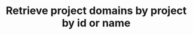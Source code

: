 ---
title: "Retrieve project domains by project by id or name"
openapi: "GET /projects/{idOrName}/domains"
description: "Retrieve the domains associated with a given project by passing either the project id or name in the URL."
---